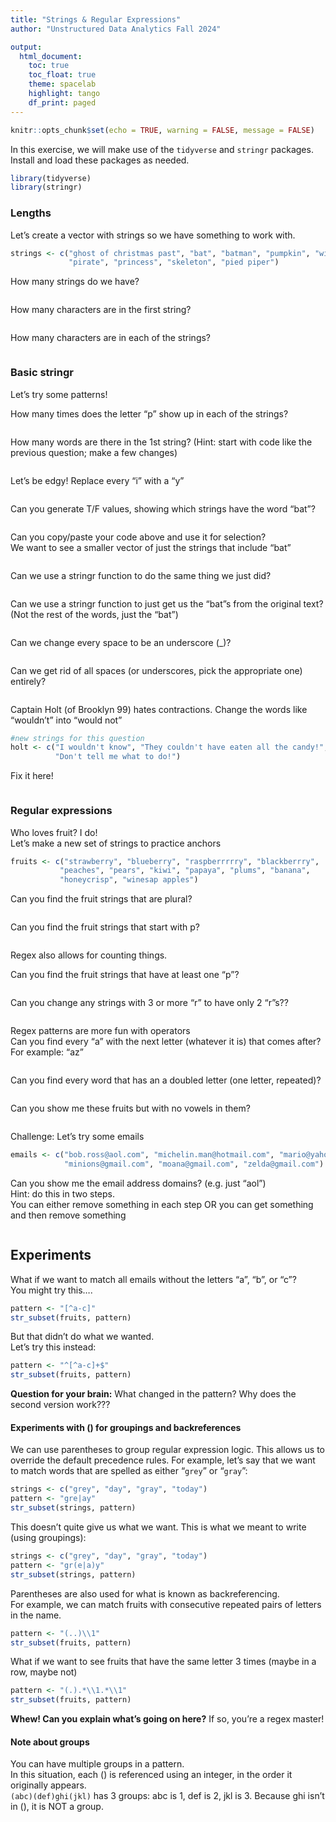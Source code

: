 ```yaml
---
title: "Strings & Regular Expressions"
author: "Unstructured Data Analytics Fall 2024"

output: 
  html_document:
    toc: true
    toc_float: true
    theme: spacelab
    highlight: tango
    df_print: paged
---
```


```r
knitr::opts_chunk$set(echo = TRUE, warning = FALSE, message = FALSE)
```

In this exercise, we will make use of the `tidyverse` and `stringr` packages. Install and load these packages as needed.

```r
library(tidyverse)
library(stringr)
```

### Lengths
Let's create a vector with strings so we have something to work with.

```r
strings <- c("ghost of christmas past", "bat", "batman", "pumpkin", "witch", 
             "pirate", "princess", "skeleton", "pied piper")
```

How many strings do we have?
```r

```

How many characters are in the first string?
```r

```

How many characters are in each of the strings?
```r

```

### Basic stringr

Let's try some patterns!

How many times does the letter "p" show up in each of the strings?
```r

```


How many words are there in the 1st string? 
(Hint: start with code like the previous question; make a few changes)
```r

```


Let's be edgy!  Replace every "i" with a "y"
```r

```


Can you generate T/F values, showing which strings have the word "bat"?
```r

```
Can you copy/paste your code above and use it for selection?  
We want to see a smaller vector of just the strings that include "bat"
```r

```

Can we use a stringr function to do the same thing we just did?
```r

```

Can we use a stringr function to just get us the "bat"s from the original text?  
(Not the rest of the words, just the "bat")
```r

```

Can we change every space to be an underscore (_)?
```r

```

Can we get rid of all spaces (or underscores, pick the appropriate one) entirely?
```r

```


Captain Holt (of Brooklyn 99) hates contractions.
Change the words like "wouldn't" into "would not"

```r
#new strings for this question
holt <- c("I wouldn't know", "They couldn't have eaten all the candy!", 
          "Don't tell me what to do!")
```

Fix it here!
```r

```


### Regular expressions

Who loves fruit? I do!  
Let's make a new set of strings to practice anchors
```r
fruits <- c("strawberry", "blueberry", "raspberrrrry", "blackberrry", 
           "peaches", "pears", "kiwi", "papaya", "plums", "banana", 
           "honeycrisp", "winesap apples")
```

Can you find the fruit strings that are plural?
```r

```

Can you find the fruit strings that start with p?
```r

```

Regex also allows for counting things.  
  
Can you find the fruit strings that have at least one "p"?  
```r

```

Can you change any strings with 3 or more "r" to have only 2 "r"s??
```r

```

Regex patterns are more fun with operators  
Can you find every "a" with the next letter (whatever it is) that comes after?  
For example: "az"
```r

```

Can you find every word that has an a doubled letter (one letter, repeated)?
```r

```


Can you show me these fruits but with no vowels in them?
```r

```

Challenge: Let's try some emails
```r
emails <- c("bob.ross@aol.com", "michelin.man@hotmail.com", "mario@yahoo.com", 
            "minions@gmail.com", "moana@gmail.com", "zelda@gmail.com") 
```

Can you show me the email address domains? (e.g. just "aol")  
Hint: do this in two steps.  
You can either remove something in each step OR 
you can get something and then remove something
```r

```

## Experiments
What if we want to match all emails without the letters "a", "b", or "c"?  
You might try this....
```r
pattern <- "[^a-c]"
str_subset(fruits, pattern)
```

But that didn't do what we wanted.  
Let's try this instead:
```r
pattern <- "^[^a-c]+$"
str_subset(fruits, pattern)
```

**Question for your brain:** What changed in the pattern? Why does the second version work???

  
#### Experiments with () for groupings and backreferences
We can use parentheses to group regular expression logic. This allows us to override the default precedence rules. For example, let's say that we want to match words that are spelled as either "`grey`" or "`gray`": 

```r
strings <- c("grey", "day", "gray", "today")
pattern <- "gre|ay"
str_subset(strings, pattern)
```

This doesn't quite give us what we want. This is what we meant to write (using groupings):

```r
strings <- c("grey", "day", "gray", "today")
pattern <- "gr(e|a)y"
str_subset(strings, pattern)
```

Parentheses are also used for what is known as backreferencing.  
For example, we can match fruits with consecutive repeated pairs of letters in the name.
```r
pattern <- "(..)\\1"
str_subset(fruits, pattern)
```
What if we want to see fruits that have the same letter 3 times (maybe in a row, maybe not)
```r
pattern <- "(.).*\\1.*\\1"
str_subset(fruits, pattern)
```

**Whew! Can you explain what's going on here?** If so, you're a regex master!

#### Note about groups
You can have multiple groups in a pattern.  
In this situation, each () is referenced using an integer, in the order it originally appears.  
`(abc)(def)ghi(jkl)` has 3 groups: abc is 1, def is 2, jkl is 3. Because ghi isn't in (), it is NOT a group.
